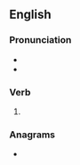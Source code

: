 ==English==

===Pronunciation===
* {{IPA|en|/pɹaɪzd/}}
* {{homophones|en|prized}}

===Verb===
{{head|en|verb form}}

# {{en-past of|prise}}

===Anagrams===
* {{anagrams|en|a=deiprs|Prides|Spider|prides|re-dips|redips|risped|spider|spired}}